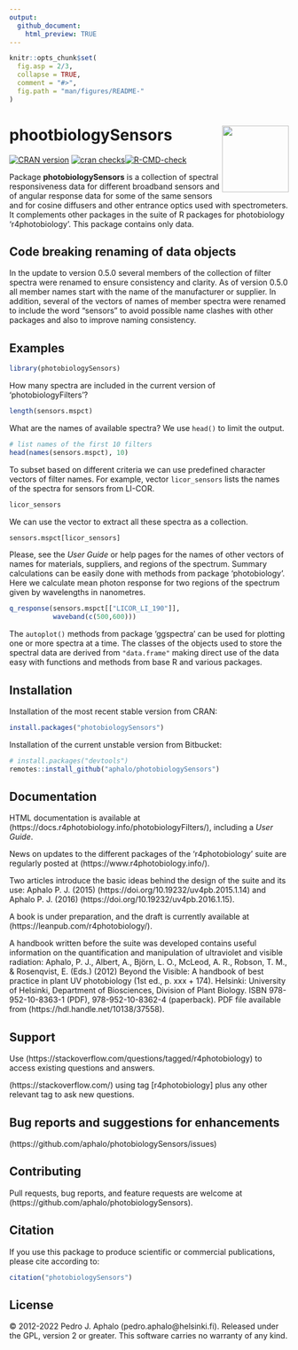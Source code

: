 ```yaml
---
output:
  github_document:
    html_preview: TRUE
---
```


```r
knitr::opts_chunk$set(
  fig.asp = 2/3,
  collapse = TRUE,
  comment = "#>",
  fig.path = "man/figures/README-"
)
```

# phootbiologySensors <img src="man/figures/logo.png" align="right" width="120" />

<!-- badges: start -->
[![CRAN version](https://www.r-pkg.org/badges/version-last-release/photobiologySensors)](https://cran.r-project.org/package=photobiologySensors) 
[![cran checks](https://cranchecks.info/badges/worst/photobiologySensors)](https://cran.r-project.org/web/checks/check_results_photobiologySensors.html)[![R-CMD-check](https://github.com/aphalo/photobiologySensors/actions/workflows/R-CMD-check.yaml/badge.svg)](https://github.com/aphalo/photobiologySensors/actions/workflows/R-CMD-check.yaml)
<!-- badges: end -->

Package **photobiologySensors** is a collection of spectral responsiveness data
for different broadband sensors and of angular response data for some of the
same sensors and for cosine diffusers and other entrance optics used with
spectrometers. It complements other packages in the suite of R packages for
photobiology 'r4photobiology'. This package contains only data.

## Code breaking renaming of data objects

In the update to version 0.5.0 several members of the collection of filter
spectra were renamed to ensure consistency and clarity. As of version 0.5.0 all
member names start with the name of the manufacturer or supplier. In addition,
several of the vectors of names of member spectra were renamed to include the
word "sensors" to avoid possible name clashes with other packages and also to
improve naming consistency.

## Examples

```r
library(photobiologySensors)
```

How many spectra are included in the current version of 'photobiologyFilters'?

```r
length(sensors.mspct)
```

What are the names of available spectra? We use `head()` to limit the output.

```r
# list names of the first 10 filters
head(names(sensors.mspct), 10)
```

To subset based on different criteria we can use predefined character vectors of filter names. For example, vector `licor_sensors` lists the names of the spectra for sensors from LI-COR. 

```r
licor_sensors
```

We can use the vector to extract all these spectra as a collection.

```r
sensors.mspct[licor_sensors]
```

Please, see the _User Guide_ or help pages for the names of other vectors of
names for materials, suppliers, and regions of the spectrum.
Summary calculations can be easily done with methods from package
'photobiology'. Here we calculate mean photon response for two regions of the
spectrum given by wavelengths in nanometres.

```r
q_response(sensors.mspct[["LICOR_LI_190"]], 
           waveband(c(500,600)))
```

The `autoplot()` methods from package 'ggspectra' can be used for plotting one
or more spectra at a time. The classes of the objects used to store the spectral
data are derived from `"data.frame"` making direct use of the data easy with
functions and methods from base R and various packages.

## Installation

Installation of the most recent stable version from CRAN:

```r
install.packages("photobiologySensors")
```

Installation of the current unstable version from Bitbucket:

```r
# install.packages("devtools")
remotes::install_github("aphalo/photobiologySensors")
```

## Documentation 

HTML documentation is available at (https://docs.r4photobiology.info/photobiologyFilters/), including a _User Guide_.

News on updates to the different packages of the 'r4photobiology' suite are regularly posted at (https://www.r4photobiology.info/).

Two articles introduce the basic ideas behind the design of the suite and its use:
Aphalo P. J. (2015) (https://doi.org/10.19232/uv4pb.2015.1.14) and Aphalo P. J. (2016)  (https://doi.org/10.19232/uv4pb.2016.1.15).

A book is under preparation, and the draft is currently available at (https://leanpub.com/r4photobiology/).

A handbook written before the suite was developed contains useful information on the quantification and manipulation of ultraviolet and visible radiation:
Aphalo, P. J., Albert, A., Björn, L. O., McLeod, A. R., Robson, T. M., & Rosenqvist, E. (Eds.) (2012) Beyond the Visible: A handbook of best practice in plant UV photobiology (1st ed., p. xxx + 174). Helsinki: University of Helsinki, Department of Biosciences, Division of Plant Biology. ISBN 978-952-10-8363-1 (PDF), 978-952-10-8362-4 (paperback). PDF file available from (https://hdl.handle.net/10138/37558).

## Support

Use (https://stackoverflow.com/questions/tagged/r4photobiology) to access existing questions and answers.

(https://stackoverflow.com/) using tag [r4photobiology] plus any other relevant tag to ask new questions.

## Bug reports and suggestions for enhancements

(https://github.com/aphalo/photobiologySensors/issues)

## Contributing

Pull requests, bug reports, and feature requests are welcome at (https://github.com/aphalo/photobiologySensors).

## Citation

If you use this package to produce scientific or commercial publications, please cite according to:

```r
citation("photobiologySensors")
```

## License

© 2012-2022 Pedro J. Aphalo (pedro.aphalo@helsinki.fi). Released under the GPL, version 2 or greater. This software carries no warranty of any kind.

